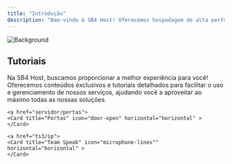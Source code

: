 ```yaml
---
title: "Introdução"
description: "Bem-vindo à SB4 Host! Oferecemos hospedagem de alta performance com tecnologia avançada e suporte humano, garantindo segurança e desempenho para sua aplicação. Com monitoramento ativo, antecipamos problemas e entregamos confiabilidade para que você foque no crescimento do seu negócio."
---
```


![Background](https://i.imgur.com/vNTtMMn.png)


## Tutoriais 

Na SB4 Host, buscamos proporcionar a melhor experiência para você! Oferecemos conteúdos exclusivos e tutoriais detalhados para facilitar o uso e gerenciamento de nossos serviços, ajudando você a aproveitar ao máximo todas as nossas soluções.

<CardGroup cols={2}>
  <a href="tutoriais/editvps">
    <Card title="Modificar a senha" icon="key" horizontal="horizontal" >
    </Card>
  </a>

  <a href="tutoriais/formatar">
    <Card title="Formatar seu servidor" icon="windows" horizontal="horizontal" >
    </Card>
  </a>

  <a href="tutoriais/upgrade">
    <Card title="Upgrade" icon="circle-up" horizontal="horizontal" >
    </Card>
  </a>

  <a href="tutoriais/connect">
    <Card title="Conexão com o servidor" icon="network-wired" horizontal="horizontal" >
    </Card>
  </a>

    <a href="servidor/portas">
    <Card title="Portas" icon="door-open" horizontal="horizontal" >
    </Card>
  </a>
    </a>

    <a href="ts3/ip">
    <Card title="Team Speak" icon="microphone-lines"" horizontal="horizontal" >
    </Card>
  </a>
</CardGroup>
